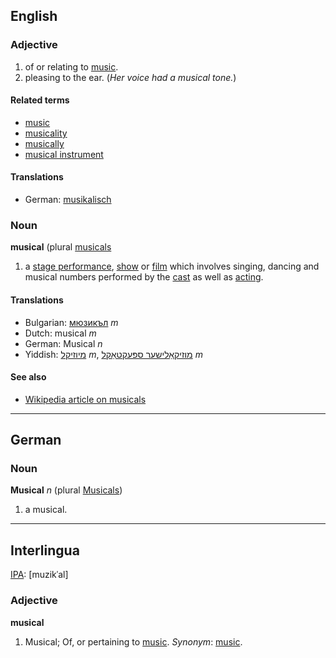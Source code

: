 ==English==

===Adjective===
# of or relating to [[music]].
# pleasing to the ear. (''Her voice had a musical tone.'')

====Related terms====
*[[music]]
*[[musicality]]
*[[musically]]
*[[musical instrument]]

====Translations====
*German: [[musikalisch]]

===Noun===
'''musical''' (plural [[musicals]]

# a [[stage performance]], [[show]] or [[film]] which involves singing, dancing and musical numbers performed by the [[cast]] as well as [[acting]].

====Translations====
*Bulgarian: [[мюзикъл]] ''m''
*Dutch: musical ''m''
*German: Musical ''n''
*Yiddish: [[מיוזיקל]] ''m'', [[מוזיקאַלישער ספּעקטאַקל]] ''m''

====See also====
*[[en:Musical|Wikipedia article on musicals]]

----

==German==
===Noun===
'''Musical''' ''n'' (plural [[Musicals]])

# a musical.

----

==Interlingua==
[[IPA]]: [muzikˈal]

===Adjective===
'''musical'''

# Musical; Of, or pertaining to [[music]]. ''Synonym'': [[music]].